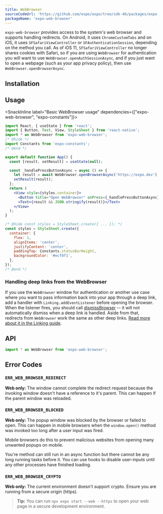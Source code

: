 ```yaml
---
title: WebBrowser
sourceCodeUrl: 'https://github.com/expo/expo/tree/sdk-46/packages/expo-web-browser'
packageName: 'expo-web-browser'
---
```



`expo-web-browser` provides access to the system's web browser and supports handling redirects. On Android, it uses `ChromeCustomTabs` and on iOS, it uses `SFSafariViewController` or `SFAuthenticationSession`, depending on the method you call. As of iOS 11, `SFSafariViewController` no longer shares cookies with Safari, so if you are using `WebBrowser` for authentication you will want to use `WebBrowser.openAuthSessionAsync`, and if you just want to open a webpage (such as your app privacy policy), then use `WebBrowser.openBrowserAsync`.

<PlatformsSection android emulator ios simulator web />

## Installation

<APIInstallSection />

## Usage

<SnackInline label="Basic WebBrowser usage" dependencies={["expo-web-browser", "expo-constants"]}>

```jsx
import React, { useState } from 'react';
import { Button, Text, View, StyleSheet } from 'react-native';
import * as WebBrowser from 'expo-web-browser';
/* @hide */
import Constants from 'expo-constants';
/* @end */

export default function App() {
  const [result, setResult] = useState(null);

  const _handlePressButtonAsync = async () => {
    let result = await WebBrowser.openBrowserAsync('https://expo.dev');
    setResult(result);
  };
  return (
    <View style={styles.container}>
      <Button title="Open WebBrowser" onPress={_handlePressButtonAsync} />
      <Text>{result && JSON.stringify(result)}</Text>
    </View>
  );
}

/* @hide const styles = StyleSheet.create({ ... }); */
const styles = StyleSheet.create({
  container: {
    flex: 1,
    alignItems: 'center',
    justifyContent: 'center',
    paddingTop: Constants.statusBarHeight,
    backgroundColor: '#ecf0f1',
  },
});
/* @end */
```

</SnackInline>

### Handling deep links from the WebBrowser

If you use the `WebBrowser` window for authentication or another use case where you want to pass information back into your app through a deep link, add a handler with `Linking.addEventListener` before opening the browser. When the listener fires, you should call [dismissBrowser](#webbrowserdismissbrowser) -- it will not automatically dismiss when a deep link is handled. Aside from that, redirects from `WebBrowser` work the same as other deep links. [Read more about it in the Linking guide](/guides/linking#handling-links).

## API

```js
import * as WebBrowser from 'expo-web-browser';
```

<APISection packageName="expo-web-browser" apiName="WebBrowser" />

## Error Codes

### `ERR_WEB_BROWSER_REDIRECT`

**Web only:** The window cannot complete the redirect request because the invoking window doesn't have a reference to it's parent. This can happen if the parent window was reloaded.

### `ERR_WEB_BROWSER_BLOCKED`

**Web only:** The popup window was blocked by the browser or failed to open. This can happen in mobile browsers when the `window.open()` method was invoked too long after a user input was fired.

Mobile browsers do this to prevent malicious websites from opening many unwanted popups on mobile.

You're method can still run in an async function but there cannot be any long running tasks before it. You can use hooks to disable user-inputs until any other processes have finished loading.

### `ERR_WEB_BROWSER_CRYPTO`

**Web only:** The current environment doesn't support crypto. Ensure you are running from a secure origin (https).

> **Tip:** You can run `npx expo start --web --https` to open your web page in a secure development environment.
